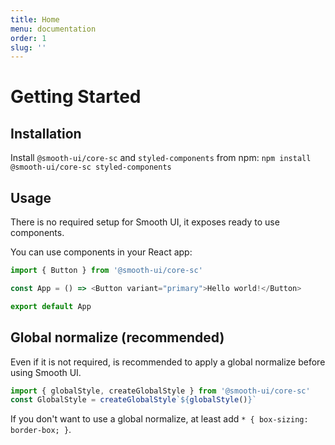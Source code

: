 ```yaml
---
title: Home
menu: documentation
order: 1
slug: ''
---
```


# Getting Started

## Installation

Install `@smooth-ui/core-sc` and `styled-components` from npm:
`npm install @smooth-ui/core-sc styled-components`

## Usage

There is no required setup for Smooth UI, it exposes ready to use components.

You can use components in your React app:

```js
import { Button } from '@smooth-ui/core-sc'

const App = () => <Button variant="primary">Hello world!</Button>

export default App
```

## Global normalize (recommended)

Even if it is not required, is recommended to apply a global normalize before using Smooth UI.

```js
import { globalStyle, createGlobalStyle } from '@smooth-ui/core-sc'
const GlobalStyle = createGlobalStyle`${globalStyle()}`
```

If you don't want to use a global normalize, at least add `* { box-sizing: border-box; }`.
